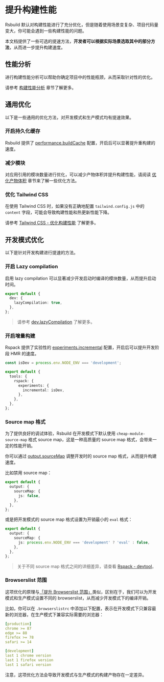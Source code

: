 # 提升构建性能

Rsbuild 默认对构建性能进行了充分优化，但是随着使用场景变复杂、项目代码量变大，你可能会遇到一些构建性能的问题。

本文档提供了一些可选的提速方法，**开发者可以根据实际场景选取其中的部分方法**，从而进一步提升构建速度。

## 性能分析

进行构建性能分析可以帮助你确定项目中的性能瓶颈，从而采取针对性的优化。

请参考 [构建性能分析](/guide/debug/build-profiling) 章节了解更多。

## 通用优化

以下是一些通用的优化方法，对开发模式和生产模式均有提速效果。

### 开启持久化缓存

Rsbuild 提供了 [performance.buildCache](/config/performance/build-cache) 配置，开启后可以显著提升重构建的速度。

### 减少模块

对应用引用的模块数量进行优化，可以减少产物体积并提升构建性能，请阅读 [优化产物体积](/guide/optimization/optimize-bundle) 章节来了解一些优化方法。

### 优化 Tailwind CSS

在使用 Tailwind CSS 时，如果没有正确地配置 `tailwind.config.js` 中的 `content` 字段，可能会导致构建性能和热更新性能下降。

请参考 [Tailwind CSS - 优化构建性能](/guide/basic/tailwindcss#优化构建性能) 了解更多。

## 开发模式优化

以下是针对开发构建进行提速的方法。

### 开启 Lazy compilation

启用 lazy compilation 可以显著减少开发启动时编译的模块数量，从而提升启动时间。

```ts title="rsbuild.config.ts"
export default {
  dev: {
    lazyCompilation: true,
  },
};
```

> 请参考 [dev.lazyCompilation](/config/dev/lazy-compilation) 了解更多。

### 开启增量构建

Rspack 提供了实验性的 [experiments.incremental](https://rspack.dev/zh/config/experiments#experimentsincremental) 配置，开启后可以提升开发阶段 HMR 的速度。

```ts title="rsbuild.config.ts"
const isDev = process.env.NODE_ENV === 'development';

export default {
  tools: {
    rspack: {
      experiments: {
        incremental: isDev,
      },
    },
  },
};
```

### Source map 格式

为了提供良好的调试体验，Rsbuild 在开发模式下默认使用 `cheap-module-source-map` 格式 source map，这是一种高质量的 source map 格式，会带来一定的性能开销。

你可以通过 [output.sourceMap](/config/output/source-map) 调整开发时的 source map 格式，从而提升构建速度。

比如禁用 source map：

```ts title="rsbuild.config.ts"
export default {
  output: {
    sourceMap: {
      js: false,
    },
  },
};
```

或是把开发模式的 source map 格式设置为开销最小的 `eval` 格式：

```ts title="rsbuild.config.ts"
export default {
  output: {
    sourceMap: {
      js: process.env.NODE_ENV === 'development' ? 'eval' : false,
    },
  },
};
```

> 关于不同 source map 格式之间的详细差异，请查看 [Rspack - devtool](https://rspack.dev/zh/config/devtool)。

### Browserslist 范围

这项优化的原理与[「提升 Browserslist 范围」](/guide/optimization/optimize-bundle#adjust-browserslist)类似，区别在于，我们可以为开发模式和生产模式设置不同的 browserslist，从而减少开发模式下的编译开销。

比如，你可以在 `.browserslistrc` 中添加以下配置，表示在开发模式下只兼容最新的浏览器，在生产模式下兼容实际需要的浏览器：

```yaml title=".browserslistrc"
[production]
chrome >= 87
edge >= 88
firefox >= 78
safari >= 14

[development]
last 1 chrome version
last 1 firefox version
last 1 safari version
```

注意，这项优化方法会导致开发模式与生产模式的构建产物存在一定差异。
